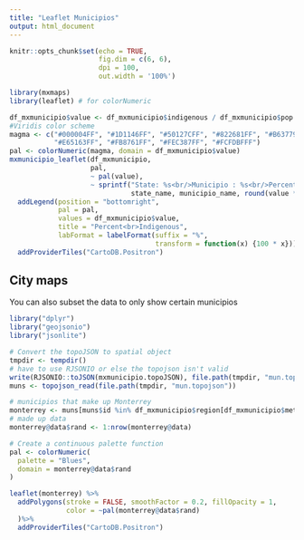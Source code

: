 ```yaml
---
title: "Leaflet Municipios"
output: html_document
---
```


```r
knitr::opts_chunk$set(echo = TRUE, 
                      fig.dim = c(6, 6), 
                      dpi = 100, 
                      out.width = '100%')
```

```r
library(mxmaps)
library(leaflet) # for colorNumeric

df_mxmunicipio$value <- df_mxmunicipio$indigenous / df_mxmunicipio$pop
#Viridis color scheme
magma <- c("#000004FF", "#1D1146FF", "#50127CFF", "#822681FF", "#B63779FF", 
           "#E65163FF", "#FB8761FF", "#FEC387FF", "#FCFDBFFF")
pal <- colorNumeric(magma, domain = df_mxmunicipio$value)
mxmunicipio_leaflet(df_mxmunicipio,
                    pal,
                    ~ pal(value),
                    ~ sprintf("State: %s<br/>Municipio : %s<br/>Percent Indigenous: %s%%",
                              state_name, municipio_name, round(value * 100, 1))) %>%
  addLegend(position = "bottomright", 
            pal = pal, 
            values = df_mxmunicipio$value,
            title = "Percent<br>Indigenous",
            labFormat = labelFormat(suffix = "%",
                                    transform = function(x) {100 * x})) %>%
  addProviderTiles("CartoDB.Positron")
```

## City maps

You can also subset the data to only show certain municipios


```r
library("dplyr")
library("geojsonio")
library("jsonlite")

# Convert the topoJSON to spatial object
tmpdir <- tempdir()
# have to use RJSONIO or else the topojson isn't valid
write(RJSONIO::toJSON(mxmunicipio.topoJSON), file.path(tmpdir, "mun.topojson"))
muns <- topojson_read(file.path(tmpdir, "mun.topojson"))

# municipios that make up Monterrey
monterrey <- muns[muns$id %in% df_mxmunicipio$region[df_mxmunicipio$metro_area == "Monterrey"],]
# made up data
monterrey@data$rand <- 1:nrow(monterrey@data)

# Create a continuous palette function
pal <- colorNumeric(
  palette = "Blues",
  domain = monterrey@data$rand
)

leaflet(monterrey) %>%
  addPolygons(stroke = FALSE, smoothFactor = 0.2, fillOpacity = 1,
              color = ~pal(monterrey@data$rand)
  )%>%
  addProviderTiles("CartoDB.Positron")
```
